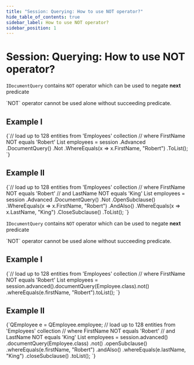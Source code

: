 ---
title: "Session: Querying: How to use NOT operator?"
hide_table_of_contents: true
sidebar_label: How to use NOT operator?
sidebar_position: 1
---




# Session: Querying: How to use NOT operator?
<LanguageSwitcher supportedLanguages={supportedLanguages} />
<LanguageContent language="csharp">


`IDocumentQuery` contains `NOT` operator which can be used to negate **next** predicate

<Admonition type="note" title="">
`NOT` operator cannot be used alone without succeeding predicate.
</Admonition>

## Example I

<TabItem value="not_1" label="not_1">
<CodeBlock language="csharp">
{`// load up to 128 entities from 'Employees' collection
// where FirstName NOT equals 'Robert'
List<Employee> employees = session
	.Advanced
	.DocumentQuery<Employee>()
	.Not
	.WhereEquals(x => x.FirstName, "Robert")
	.ToList();
`}
</CodeBlock>
</TabItem>

## Example II

<TabItem value="not_2" label="not_2">
<CodeBlock language="csharp">
{`// load up to 128 entities from 'Employees' collection
// where FirstName NOT equals 'Robert'
// and LastName NOT equals 'King'
List<Employee> employees = session
	.Advanced
	.DocumentQuery<Employee>()
	.Not
	.OpenSubclause()
	.WhereEquals(x => x.FirstName, "Robert")
	.AndAlso()
	.WhereEquals(x => x.LastName, "King")
	.CloseSubclause()
	.ToList();
`}
</CodeBlock>
</TabItem>


</LanguageContent>
<LanguageContent language="java">


`IDocumentQuery` contains `NOT` operator which can be used to negate **next** predicate

<Admonition type="note" title="">
`NOT` operator cannot be used alone without succeeding predicate.
</Admonition>

## Example I

<TabItem value="not_1" label="not_1">
<CodeBlock language="java">
{`// load up to 128 entities from 'Employees' collection
// where FirstName NOT equals 'Robert'
List<Employee> employees = session.advanced().documentQuery(Employee.class).not()
    .whereEquals(e.firstName, "Robert").toList();
`}
</CodeBlock>
</TabItem>

## Example II

<TabItem value="not_2" label="not_2">
<CodeBlock language="java">
{`QEmployee e = QEmployee.employee;
// load up to 128 entities from 'Employees' collection
// where FirstName NOT equals 'Robert'
// and LastName NOT equals 'King'
List<Employee> employees = session.advanced()
    .documentQuery(Employee.class)
    .not()
    .openSubclause()
    .whereEquals(e.firstName, "Robert")
    .andAlso()
    .whereEquals(e.lastName, "King")
    .closeSubclause()
    .toList();
`}
</CodeBlock>
</TabItem>


</LanguageContent>

<!---
- [How to use lucene in queries?](../../../../client-api/session/querying/lucene/how-to-use-lucene-in-queries)

-->